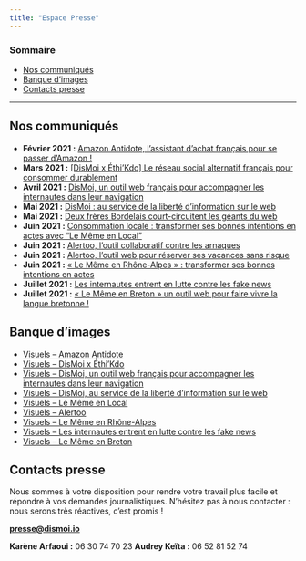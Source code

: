 ```yaml
---
title: "Espace Presse"
---
```



### Sommaire

* [Nos communiqués](#nos-communiqués)
* [Banque d’images](#banque-d’images)
* [Contacts presse](#contacts-presse)

* * *

## Nos communiqués

* **Février 2021 :** [Amazon Antidote, l’assistant d’achat français pour se passer d’Amazon !](/pressReleases/DisMoi-CP-2021-02-Amazon-Antidote.pdf)
* **Mars 2021 :** [[DisMoi x Éthi’Kdo] Le réseau social alternatif français pour consommer durablement](/pressReleases/DisMoi-CP-2021-03-Ethi-Kdo-x-DisMoi-le-reseau-social-alternatif-francais)
* **Avril 2021 :** [DisMoi, un outil web français pour accompagner les internautes dans leur navigation](/pressReleases/DisMoi-CP-2021-04-DisMoi-un-outil-web-francais-pour-accompagner-les-internautes-dans-leur-navigation.pdf)
* **Mai 2021 :** [DisMoi : au service de la liberté d’information sur le web](/pressReleases/DisMoi-CP-2021-05-DisMoi-au-service-de-la-liberte-dinformation-sur-le-web.pdf)
* **Mai 2021 :** [Deux frères Bordelais court-circuitent les géants du web](/pressReleases/DisMoi-CP-2021-05-Deux-freres-bordelais-court-circuitent-les-geants-du-web.pdf)
* **Juin 2021 :** [Consommation locale : transformer ses bonnes intentions en actes avec “Le Même en Local”](/pressReleases/DisMoi-CP-2021-06-Le-Meme-en-local.pdf)
* **Juin 2021 :** [Alertoo,  l’outil collaboratif contre les arnaques](/pressReleases/DisMoi-CP-2021-06-Alertoo-loutil-collaboratif-contre-les-arnaques.pdf)
* **Juin 2021 :** [Alertoo, l’outil web pour réserver ses vacances sans risque](/pressReleases/DisMoi-CP-2021-06-Alertoo-loutil-web-pour-reserver-ses-vacances-sans-risque.pdf)
* **Juin 2021 :** [« Le Même en Rhône-Alpes » : transformer ses bonnes intentions en actes](/pressReleases/DisMoi-CP-2021-06-Le-Meme-en-Rhone-Alpes.pdf)
* **Juillet 2021 :** [Les internautes entrent en lutte contre les fake news](/pressReleases/DisMoi-CP-2021-07-Les-internautes-entrent-en-lutte-contre-les-fake-news.pdf)
* **Juillet 2021 :** [« Le Même en Breton » un outil web pour faire vivre la langue bretonne !](/pressReleases/DisMoi-CP-2021-07-Le-Meme-en-Breton.pdf)

## Banque d’images

* [Visuels – Amazon Antidote](/imageBanks/DisMoi-IMG-Amazon-Antidote.zip)
* [Visuels – DisMoi x Éthi’Kdo](/imageBanks/DisMoi-IMG-Ethikdo-DisMoi.zip)
* [Visuels – DisMoi, un outil web français pour accompagner les internautes dans leur navigation](/imageBanks/DisMoi-IMG-Edreams-Le-meme-en-mieux.zip)
* [Visuels – DisMoi, au service de la liberté d’information sur le web](/imageBanks/DisMoi-IMG-Deliveroo-Nantes.zip)
* [Visuels – Le Même en Local](/imageBanks/DisMoi-IMG-Le-Meme-en-local-Deliveroo-Nantes.zip)
* [Visuels – Alertoo](/imageBanks/DisMoi-IMG-Alertoo.zip)
* [Visuels – Le Même en Rhône-Alpes](/imageBanks/DisMoi-IMG-Le-Meme-en-Rhone-Alpes.zip)
* [Visuels – Les internautes entrent en lutte contre les fake news](/imageBanks/DisMoi-IMG-Captain-Fact.zip)
* [Visuels – Le Même en Breton](/imageBanks/DisMoi-IMG-Le-Meme-en-Breton.zip)

## Contacts presse

Nous sommes à votre disposition pour rendre votre travail plus facile et répondre à vos demandes journalistiques.
N’hésitez pas à nous contacter : nous serons très réactives, c’est promis !

**[presse@dismoi.io](mailto:presse@dismoi.io)**

**Karène Arfaoui :** 06 30 74 70 23
**Audrey Keïta :** 06 52 81 52 74
